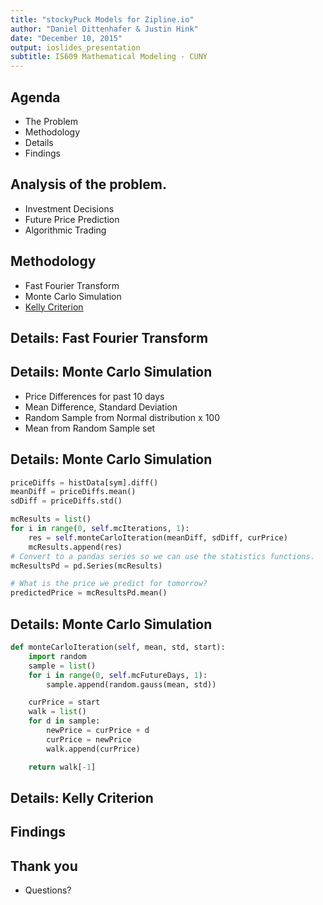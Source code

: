 ```yaml
---
title: "stockyPuck Models for Zipline.io"
author: "Daniel Dittenhafer & Justin Hink"
date: "December 10, 2015"
output: ioslides_presentation
subtitle: IS609 Mathematical Modeling - CUNY
---
```


## Agenda

-	The Problem
-	Methodology
-	Details
-	Findings


## Analysis of the problem.

- Investment Decisions
- Future Price Prediction
- Algorithmic Trading

## Methodology

- Fast Fourier Transform
- Monte Carlo Simulation
- [Kelly Criterion](http://www.investopedia.com/articles/trading/04/091504.asp?layout=infini&v=2A)

## Details: Fast Fourier Transform


## Details: Monte Carlo Simulation

- Price Differences for past 10 days
- Mean Difference, Standard Deviation
- Random Sample from Normal distribution x 100
- Mean from Random Sample set

## Details: Monte Carlo Simulation

```python
priceDiffs = histData[sym].diff()
meanDiff = priceDiffs.mean()
sdDiff = priceDiffs.std()

mcResults = list()
for i in range(0, self.mcIterations, 1):
    res = self.monteCarloIteration(meanDiff, sdDiff, curPrice)
    mcResults.append(res)
# Convert to a pandas series so we can use the statistics functions.
mcResultsPd = pd.Series(mcResults)

# What is the price we predict for tomorrow?
predictedPrice = mcResultsPd.mean()
```

## Details: Monte Carlo Simulation

```python
def monteCarloIteration(self, mean, std, start):
    import random
    sample = list()
    for i in range(0, self.mcFutureDays, 1):
        sample.append(random.gauss(mean, std))

    curPrice = start
    walk = list()
    for d in sample:
        newPrice = curPrice + d
        curPrice = newPrice
        walk.append(curPrice)

    return walk[-1]
```

## Details: Kelly Criterion



## Findings


## Thank you

- Questions?

